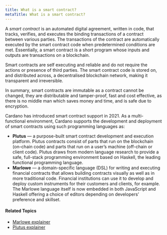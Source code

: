 ```yaml
---
title: What is a smart contract?
metaTitle: What is a smart contract?
---
```


A _smart contract_ is an automated digital agreement, written in code, that
tracks, verifies, and executes the binding transactions of a contract between
various parties. The transactions of the contract are automatically executed by
the smart contract code when predetermined conditions are met. Essentially, a
smart contract is a short program whose inputs and outputs are transactions on a
blockchain.

Smart contracts are self executing and reliable and do not require the actions
or presence of third parties. The smart contract code is stored on, and
distributed across, a decentralised blockchain network, making it transparent
and irreversible.

In summary, smart contracts are immutable as a contract cannot be changed, they
are distributable and tamper-proof, fast and cost effective, as there is no
middle man which saves money and time, and is safe due to encryption.

Cardano has introduced smart contract support in 2021. As a multi-functional
environment, Cardano supports the development and deployment of smart
contracts using such programming languages as:

- **Plutus** — a purpose-built smart contract development and execution
  platform. Plutus contracts consist of parts that run on the blockchain
  (on-chain code) and parts that run on a user’s machine (off-chain or client
  code). Plutus draws from modern language research to provide a safe,
  full-stack programming environment based on Haskell, the leading functional
  programming language.
- **Marlowe** — a domain-specific language (DSL) for writing and executing
  financial contracts that allows building contracts visually as well as in more
  traditional code. Financial institutions can use it to develop and deploy
  custom instruments for their customers and clients, for example. The Marlowe
  language itself is now embedded in both JavaScript and Haskell offering a
  choice of editors depending on developers’ preference and skillset.

#### Related Topics

- [Marlowe explainer](/marlowe/learn-about-marlowe)
- [Plutus explainer](/plutus/learn-about-plutus)
